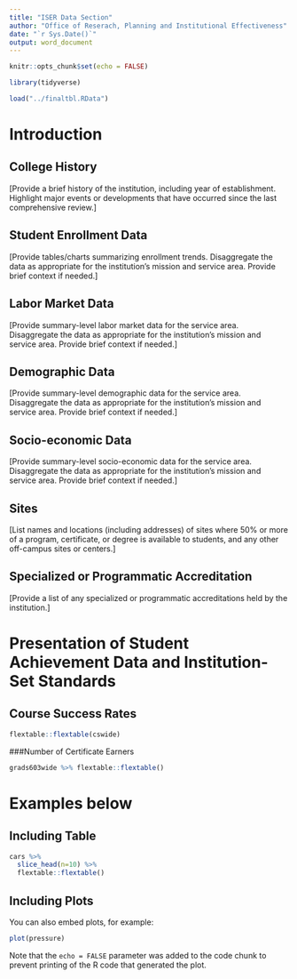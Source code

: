 ```yaml
---
title: "ISER Data Section"
author: "Office of Reserach, Planning and Institutional Effectiveness"
date: "`r Sys.Date()`"
output: word_document
---
```


```r
knitr::opts_chunk$set(echo = FALSE)

library(tidyverse)

load("../finaltbl.RData")
```

# Introduction

## College History

[Provide a brief history of the institution, including year of establishment. Highlight major events or developments that have occurred since the last comprehensive review.]

## Student Enrollment Data 

[Provide tables/charts summarizing enrollment trends. Disaggregate the data as appropriate for the institution’s mission and service area. Provide brief context if needed.] 

## Labor Market Data 

[Provide summary-level labor market data for the service area. Disaggregate the data as appropriate for the institution’s mission and service area. Provide brief context if needed.] 

## Demographic Data 

[Provide summary-level demographic data for the service area. Disaggregate the data as appropriate for the institution’s mission and service area. Provide brief context if needed.] 

## Socio-economic Data 

[Provide summary-level socio-economic data for the service area. Disaggregate the data as appropriate for the institution’s mission and service area. Provide brief context if needed.] 

## Sites 

[List names and locations (including addresses) of sites where 50% or more of a program, certificate, or degree is available to students, and any other off-campus sites or centers.] 

## Specialized or Programmatic Accreditation 

[Provide a list of any specialized or programmatic accreditations held by the institution.] 

# Presentation of Student Achievement Data and Institution-Set Standards 

## Course Success Rates

```r
flextable::flextable(cswide)
```
###Number of Certificate Earners
```r
grads603wide %>% flextable::flextable()
```




# Examples below

## Including Table

```r
cars %>% 
  slice_head(n=10) %>%
  flextable::flextable()
```

## Including Plots

You can also embed plots, for example:

```r
plot(pressure)
```

Note that the `echo = FALSE` parameter was added to the code chunk to prevent printing of the R code that generated the plot.
